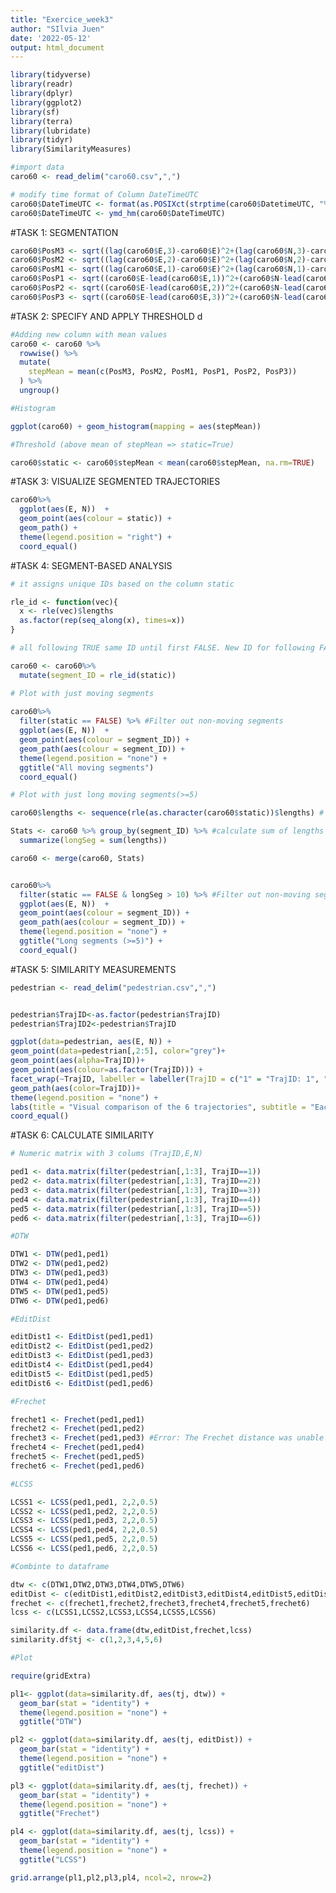 ```yaml
---
title: "Exercice_week3"
author: "SIlvia Juen"
date: '2022-05-12'
output: html_document
---
```


```r
library(tidyverse)
library(readr)
library(dplyr)        
library(ggplot2)      
library(sf)           
library(terra)        
library(lubridate)    
library(tidyr)
library(SimilarityMeasures)
```


```r
#import data
caro60 <- read_delim("caro60.csv",",")

# modify time format of Column DateTimeUTC
caro60$DateTimeUTC <- format(as.POSIXct(strptime(caro60$DatetimeUTC, "%d.%m.%Y %H:%M", tz="UTC")), format = "%Y-%m-%d %H:%M")
caro60$DateTimeUTC <- ymd_hm(caro60$DateTimeUTC)
```

#TASK 1: SEGMENTATION
```r
caro60$PosM3 <- sqrt((lag(caro60$E,3)-caro60$E)^2+(lag(caro60$N,3)-caro60$N)^2) # dist Minus 3
caro60$PosM2 <- sqrt((lag(caro60$E,2)-caro60$E)^2+(lag(caro60$N,2)-caro60$N)^2) # dist Minus 2
caro60$PosM1 <- sqrt((lag(caro60$E,1)-caro60$E)^2+(lag(caro60$N,1)-caro60$N)^2) # dist Minus 1
caro60$PosP1 <- sqrt((caro60$E-lead(caro60$E,1))^2+(caro60$N-lead(caro60$N,1))^2) # dist Plus 1
caro60$PosP2 <- sqrt((caro60$E-lead(caro60$E,2))^2+(caro60$N-lead(caro60$N,2))^2) # dist Plus 2
caro60$PosP3 <- sqrt((caro60$E-lead(caro60$E,3))^2+(caro60$N-lead(caro60$N,3))^2) # dist Plus 3
```



#TASK 2: SPECIFY AND APPLY THRESHOLD d

```r
#Adding new column with mean values
caro60 <- caro60 %>%
  rowwise() %>%
  mutate(
    stepMean = mean(c(PosM3, PosM2, PosM1, PosP1, PosP2, PosP3))
  ) %>%
  ungroup()
```

```r
#Histogram

ggplot(caro60) + geom_histogram(mapping = aes(stepMean))

#Threshold (above mean of stepMean => static=True)

caro60$static <- caro60$stepMean < mean(caro60$stepMean, na.rm=TRUE)
```


#TASK 3: VISUALIZE SEGMENTED TRAJECTORIES
```r
caro60%>%
  ggplot(aes(E, N))  +
  geom_point(aes(colour = static)) +
  geom_path() +
  theme(legend.position = "right") +
  coord_equal()
```


#TASK 4: SEGMENT-BASED ANALYSIS

```r
# it assigns unique IDs based on the column static

rle_id <- function(vec){
  x <- rle(vec)$lengths
  as.factor(rep(seq_along(x), times=x))
}

# all following TRUE same ID until first FALSE. New ID for following FALSE

caro60 <- caro60%>%
  mutate(segment_ID = rle_id(static))

```

```r
# Plot with just moving segments
  
caro60%>%
  filter(static == FALSE) %>% #Filter out non-moving segments
  ggplot(aes(E, N))  +
  geom_point(aes(colour = segment_ID)) +
  geom_path(aes(colour = segment_ID)) +
  theme(legend.position = "none") +
  ggtitle("All moving segments")
  coord_equal()

```


```r
# Plot with just long moving segments(>=5)

caro60$lengths <- sequence(rle(as.character(caro60$static))$lengths) # 1,2,3.. for each column as long as static FALSE or TRUE

Stats <- caro60 %>% group_by(segment_ID) %>% #calculate sum of lengths for each segment_ID
  summarize(longSeg = sum(lengths))

caro60 <- merge(caro60, Stats)


caro60%>%
  filter(static == FALSE & longSeg > 10) %>% #Filter out non-moving segments and short moving segments 
  ggplot(aes(E, N))  +
  geom_point(aes(colour = segment_ID)) +
  geom_path(aes(colour = segment_ID)) +
  theme(legend.position = "none") +
  ggtitle("Long segments (>=5)") +
  coord_equal()
```


#TASK 5: SIMILARITY MEASUREMENTS

```r
pedestrian <- read_delim("pedestrian.csv",",")


pedestrian$TrajID<-as.factor(pedestrian$TrajID)
pedestrian$TrajID2<-pedestrian$TrajID

```


```r
ggplot(data=pedestrian, aes(E, N)) +
geom_point(data=pedestrian[,2:5], color="grey")+
geom_point(aes(alpha=TrajID))+
geom_point(aes(colour=as.factor(TrajID))) +
facet_wrap(~TrajID, labeller = labeller(TrajID = c("1" = "TrajID: 1", "2" = "TrajID: 2", "3" = "TrajID: 3", "4" = "TrajID: 4", "5" = "TrajID: 5", "6" = "TrajID: 6"))) +
geom_path(aes(color=TrajID))+                 
theme(legend.position = "none") +
labs(title = "Visual comparison of the 6 trajectories", subtitle = "Each subplot highlights a trajectory") +
coord_equal()
```

#TASK 6: CALCULATE SIMILARITY

```r
# Numeric matrix with 3 colums (TrajID,E,N)

ped1 <- data.matrix(filter(pedestrian[,1:3], TrajID==1))
ped2 <- data.matrix(filter(pedestrian[,1:3], TrajID==2))
ped3 <- data.matrix(filter(pedestrian[,1:3], TrajID==3))
ped4 <- data.matrix(filter(pedestrian[,1:3], TrajID==4))
ped5 <- data.matrix(filter(pedestrian[,1:3], TrajID==5))
ped6 <- data.matrix(filter(pedestrian[,1:3], TrajID==6))

```

```r
#DTW

DTW1 <- DTW(ped1,ped1)
DTW2 <- DTW(ped1,ped2)
DTW3 <- DTW(ped1,ped3)
DTW4 <- DTW(ped1,ped4)
DTW5 <- DTW(ped1,ped5)
DTW6 <- DTW(ped1,ped6)
```

```r
#EditDist

editDist1 <- EditDist(ped1,ped1)
editDist2 <- EditDist(ped1,ped2)
editDist3 <- EditDist(ped1,ped3)
editDist4 <- EditDist(ped1,ped4)
editDist5 <- EditDist(ped1,ped5)
editDist6 <- EditDist(ped1,ped6)

```


```r
#Frechet

frechet1 <- Frechet(ped1,ped1)
frechet2 <- Frechet(ped1,ped2)
frechet3 <- Frechet(ped1,ped3) #Error: The Frechet distance was unable to be found
frechet4 <- Frechet(ped1,ped4)
frechet5 <- Frechet(ped1,ped5)
frechet6 <- Frechet(ped1,ped6)
```


```r
#LCSS

LCSS1 <- LCSS(ped1,ped1, 2,2,0.5)
LCSS2 <- LCSS(ped1,ped2, 2,2,0.5)
LCSS3 <- LCSS(ped1,ped3, 2,2,0.5)
LCSS4 <- LCSS(ped1,ped4, 2,2,0.5)
LCSS5 <- LCSS(ped1,ped5, 2,2,0.5)
LCSS6 <- LCSS(ped1,ped6, 2,2,0.5)
```

```r
#Combinte to dataframe

dtw <- c(DTW1,DTW2,DTW3,DTW4,DTW5,DTW6)
editDist <- c(editDist1,editDist2,editDist3,editDist4,editDist5,editDist6)
frechet <- c(frechet1,frechet2,frechet3,frechet4,frechet5,frechet6)
lcss <- c(LCSS1,LCSS2,LCSS3,LCSS4,LCSS5,LCSS6)

similarity.df <- data.frame(dtw,editDist,frechet,lcss)
similarity.df$tj <- c(1,2,3,4,5,6)

```


```r
#Plot

require(gridExtra)

pl1<- ggplot(data=similarity.df, aes(tj, dtw)) +
  geom_bar(stat = "identity") +
  theme(legend.position = "none") +
  ggtitle("DTW")

pl2 <- ggplot(data=similarity.df, aes(tj, editDist)) +
  geom_bar(stat = "identity") +
  theme(legend.position = "none") +
  ggtitle("editDist")

pl3 <- ggplot(data=similarity.df, aes(tj, frechet)) +
  geom_bar(stat = "identity") +
  theme(legend.position = "none") +
  ggtitle("Frechet")

pl4 <- ggplot(data=similarity.df, aes(tj, lcss)) +
  geom_bar(stat = "identity") +
  theme(legend.position = "none") +
  ggtitle("LCSS")

grid.arrange(pl1,pl2,pl3,pl4, ncol=2, nrow=2)
```


